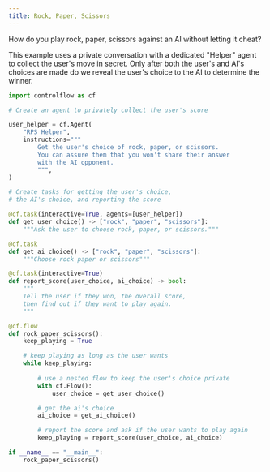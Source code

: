 ```yaml
---
title: Rock, Paper, Scissors
---
```


How do you play rock, paper, scissors against an AI without letting it cheat?

This example uses a private conversation with a dedicated "Helper" agent to collect the user's move in secret. Only after both the user's and AI's choices are made do we reveal the user's choice to the AI to determine the winner.


```python
import controlflow as cf

# Create an agent to privately collect the user's score

user_helper = cf.Agent(
    "RPS Helper",
    instructions="""
        Get the user's choice of rock, paper, or scissors. 
        You can assure them that you won't share their answer 
        with the AI opponent.
        """,
)

# Create tasks for getting the user's choice, 
# the AI's choice, and reporting the score

@cf.task(interactive=True, agents=[user_helper])
def get_user_choice() -> ["rock", "paper", "scissors"]:
    """Ask the user to choose rock, paper, or scissors."""

@cf.task
def get_ai_choice() -> ["rock", "paper", "scissors"]:
    """Choose rock paper or scissors"""

@cf.task(interactive=True)
def report_score(user_choice, ai_choice) -> bool:
    """
    Tell the user if they won, the overall score, 
    then find out if they want to play again.
    """

@cf.flow
def rock_paper_scissors():
    keep_playing = True

    # keep playing as long as the user wants
    while keep_playing:
        
        # use a nested flow to keep the user's choice private
        with cf.Flow():
            user_choice = get_user_choice()

        # get the ai's choice
        ai_choice = get_ai_choice()

        # report the score and ask if the user wants to play again
        keep_playing = report_score(user_choice, ai_choice)

if __name__ == "__main__":
    rock_paper_scissors()
````